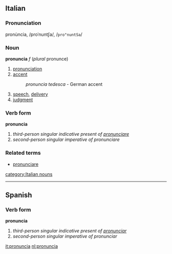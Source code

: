 ==Italian==
===Pronunciation===
pronùncia, /proˈnuntʃa/, /<tt>pro"nuntSa</tt>/
===Noun===
'''pronuncia''' ''f'' (''plural'' pronunce)

# [[pronunciation]]
# [[accent]]
#: ''pronuncia tedesca'' - German accent
# [[speech]], [[delivery]]
# [[judgment]]

===Verb form===
'''pronuncia'''

# ''third-person singular indicative present of [[pronunciare]]''
# ''second-person singular imperative of pronunciare''

===Related terms===
*[[pronunciare]]
[[category:Italian nouns]]

----

==Spanish==
===Verb form===
'''pronuncia'''

# ''third-person singular indicative present of [[pronunciar]]''
# ''second-person singular imperative of pronunciar''

[[it:pronuncia]]
[[nl:pronuncia]]